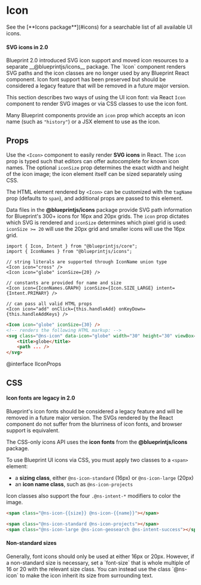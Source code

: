 # Icon

<div class="@ns-callout @ns-intent-primary @ns-icon-info-sign">
    See the [**Icons package**](#icons) for a searchable list of all available UI icons.
</div>

<div class="@ns-callout @ns-intent-primary @ns-icon-info-sign">
    <h4 class="@ns-heading">SVG icons in 2.0</h4>
    Blueprint 2.0 introduced SVG icon support and moved icon resources to a separate __@blueprintjs/icons__ package.
    The `Icon` component renders SVG paths and the icon classes are no longer used by any Blueprint React component.
    Icon font support has been preserved but should be considered a legacy feature that will be removed in a
    future major version.
</div>

This section describes two ways of using the UI icon font: via React `Icon`
component to render SVG images or via CSS classes to use the icon font.

Many Blueprint components provide an `icon` prop which accepts an icon name
(such as `"history"`) or a JSX element to use as the icon.


<IconExample />

## Props

Use the `<Icon>` component to easily render __SVG icons__ in React. The `icon`
prop is typed such that editors can offer autocomplete for known icon names. The
optional `iconSize` prop determines the exact width and height of the icon
image; the icon element itself can be sized separately using CSS.

The HTML element rendered by `<Icon>` can be customized with the `tagName` prop
(defaults to `span`), and additional props are passed to this element.

Data files in the __@blueprintjs/icons__ package provide SVG path information
for Blueprint's 300+ icons for 16px and 20px grids. The `icon` prop dictates
which SVG is rendered and `iconSize` determines which pixel grid is used:
`iconSize >= 20` will use the 20px grid and smaller icons will use the 16px
grid.

```tsx
import { Icon, Intent } from "@blueprintjs/core";
import { IconNames } from "@blueprintjs/icons";

// string literals are supported through IconName union type
<Icon icon="cross" />
<Icon icon="globe" iconSize={20} />

// constants are provided for name and size
<Icon icon={IconNames.GRAPH} iconSize={Icon.SIZE_LARGE} intent={Intent.PRIMARY} />

// can pass all valid HTML props
<Icon icon="add" onClick={this.handleAdd} onKeyDown={this.handleAddKeys} />
```

```html
<Icon icon="globe" iconSize={30} />
<!-- renders the following HTML markup: -->
<svg class="@ns-icon" data-icon="globe" width="30" height="30" viewBox="0 0 20 20">
    <title>globe</title>
    <path ... />
</svg>
```

@interface IIconProps

## CSS

<div class="@ns-callout @ns-intent-warning @ns-icon-warning-sign">
    <h4 class="@ns-heading">Icon fonts are legacy in 2.0</h4>
    Blueprint's icon fonts should be considered a legacy feature and will be removed in a future major version.
    The SVGs rendered by the React component do not suffer from the blurriness of icon fonts, and browser
    support is equivalent.
</div>

The CSS-only icons API uses the __icon fonts__ from the __@blueprintjs/icons__ package.

To use Blueprint UI icons via CSS, you must apply two classes to a `<span>` element:
- a __sizing class__, either `@ns-icon-standard` (16px) or `@ns-icon-large` (20px)
- an __icon name class__, such as `@ns-icon-projects`

Icon classes also support the four `.@ns-intent-*` modifiers to color the image.

```html
<span class="@ns-icon-{{size}} @ns-icon-{{name}}"></span>

<span class="@ns-icon-standard @ns-icon-projects"></span>
<span class="@ns-icon-large @ns-icon-geosearch @ns-intent-success"></span>
```

<div class="@ns-callout @ns-intent-primary @ns-icon-info-sign">
    <h4 class="@ns-heading">Non-standard sizes</h4>
    Generally, font icons should only be used at either 16px or 20px. However, if a non-standard size is
    necessary, set a `font-size` that is whole multiple of 16 or 20 with the relevant size class.
    You can instead use the class `@ns-icon` to make the icon inherit its size from surrounding text.
</div>
